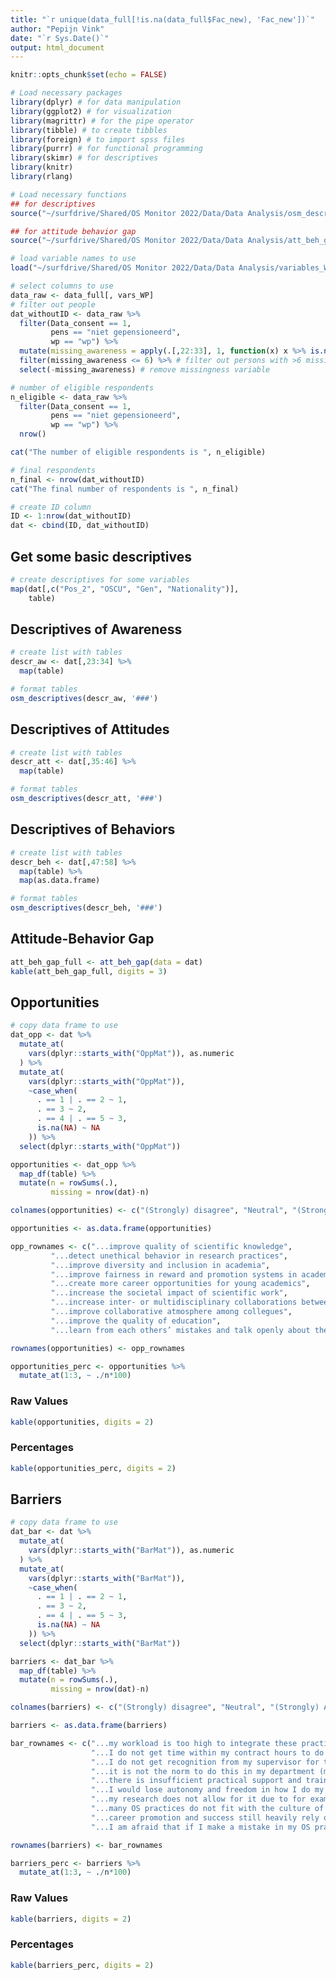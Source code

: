 ```yaml
---
title: "`r unique(data_full[!is.na(data_full$Fac_new), 'Fac_new'])`"
author: "Pepijn Vink"
date: "`r Sys.Date()`"
output: html_document
---
```


```r
knitr::opts_chunk$set(echo = FALSE)
```

```r
# Load necessary packages
library(dplyr) # for data manipulation
library(ggplot2) # for visualization
library(magrittr) # for the pipe operator
library(tibble) # to create tibbles
library(foreign) # to import spss files
library(purrr) # for functional programming
library(skimr) # for descriptives
library(knitr)
library(rlang)

# Load necessary functions
## for descriptives
source("~/surfdrive/Shared/OS Monitor 2022/Data/Data Analysis/osm_descriptives.R")

## for attitude behavior gap
source("~/surfdrive/Shared/OS Monitor 2022/Data/Data Analysis/att_beh_gap.R")

# load variable names to use
load("~/surfdrive/Shared/OS Monitor 2022/Data/Data Analysis/variables_WP.RData")
```

```r
# select columns to use
data_raw <- data_full[, vars_WP]
# filter out people
dat_withoutID <- data_raw %>%
  filter(Data_consent == 1,
         pens == "niet gepensioneerd",
         wp == "wp") %>%
  mutate(missing_awareness = apply(.[,22:33], 1, function(x) x %>% is.na() %>% sum())) %>% # compute number of missings
  filter(missing_awareness <= 6) %>% # filter out persons with >6 missings
  select(-missing_awareness) # remove missingness variable

# number of eligible respondents
n_eligible <- data_raw %>%
  filter(Data_consent == 1,
         pens == "niet gepensioneerd",
         wp == "wp") %>%
  nrow()

cat("The number of eligible respondents is ", n_eligible)

# final respondents
n_final <- nrow(dat_withoutID)
cat("The final number of respondents is ", n_final)

# create ID column
ID <- 1:nrow(dat_withoutID)
dat <- cbind(ID, dat_withoutID)
```

## Get some basic descriptives

```r
# create descriptives for some variables
map(dat[,c("Pos_2", "OSCU", "Gen", "Nationality")], 
    table)
```

## Descriptives of Awareness {.tabset}

```r
# create list with tables
descr_aw <- dat[,23:34] %>%
  map(table)

# format tables
osm_descriptives(descr_aw, '###')
```

## Descriptives of Attitudes {.tabset}

```r
# create list with tables
descr_att <- dat[,35:46] %>%
  map(table)

# format tables
osm_descriptives(descr_att, '###')
```

## Descriptives of Behaviors {.tabset}

```r
# create list with tables
descr_beh <- dat[,47:58] %>%
  map(table) %>%
  map(as.data.frame)

# format tables
osm_descriptives(descr_beh, '###')
```

## Attitude-Behavior Gap

```r
att_beh_gap_full <- att_beh_gap(data = dat)
kable(att_beh_gap_full, digits = 3)
```

## Opportunities {.tabset}

```r
# copy data frame to use
dat_opp <- dat %>%
  mutate_at(
    vars(dplyr::starts_with("OppMat")), as.numeric
  ) %>%
  mutate_at(
    vars(dplyr::starts_with("OppMat")),
    ~case_when(
      . == 1 | . == 2 ~ 1,
      . == 3 ~ 2,
      . == 4 | . == 5 ~ 3,
      is.na(NA) ~ NA
    )) %>%
  select(dplyr::starts_with("OppMat"))

opportunities <- dat_opp %>%
  map_df(table) %>%
  mutate(n = rowSums(.),
         missing = nrow(dat)-n)

colnames(opportunities) <- c("(Strongly) disagree", "Neutral", "(Strongly) Agree", "n", "missing")

opportunities <- as.data.frame(opportunities)

opp_rownames <- c("...improve quality of scientific knowledge",
         "...detect unethical behavior in research practices",
         "...improve diversity and inclusion in academia",
         "...improve fairness in reward and promotion systems in academia",
         "...create more career opportunities for young academics",
         "...increase the societal impact of scientific work",
         "...increase inter- or multidisciplinary collaborations between academics",
         "...improve collaborative atmosphere among collegues",
         "...improve the quality of education",
         "...learn from each others’ mistakes and talk openly about them")

rownames(opportunities) <- opp_rownames

opportunities_perc <- opportunities %>%
  mutate_at(1:3, ~ ./n*100)
```

### Raw Values

```r
kable(opportunities, digits = 2)
```

### Percentages

```r
kable(opportunities_perc, digits = 2)
```

## Barriers {.tabset}

```r
# copy data frame to use
dat_bar <- dat %>%
  mutate_at(
    vars(dplyr::starts_with("BarMat")), as.numeric
  ) %>%
  mutate_at(
    vars(dplyr::starts_with("BarMat")),
    ~case_when(
      . == 1 | . == 2 ~ 1,
      . == 3 ~ 2,
      . == 4 | . == 5 ~ 3,
      is.na(NA) ~ NA
    )) %>%
  select(dplyr::starts_with("BarMat"))

barriers <- dat_bar %>%
  map_df(table) %>%
  mutate(n = rowSums(.),
         missing = nrow(dat)-n)

colnames(barriers) <- c("(Strongly) disagree", "Neutral", "(Strongly) Agree", "n", "missing")

barriers <- as.data.frame(barriers)

bar_rownames <- c("...my workload is too high to integrate these practices",
                  "...I do not get time within my contract hours to do / learn this",
                  "...I do not get recognition from my supervisor for this",
                  "...it is not the norm to do this in my department (my colleagues don’t do it)",
                  "...there is insufficient practical support and training available in my department about this",
                  "...I would lose autonomy and freedom in how I do my work research",
                  "...my research does not allow for it due to for example the GDPR, embargos and or patent issues",
                  "...many OS practices do not fit with the culture of competition that exists in my department",
                  "...career promotion and success still heavily rely on “individual excellence” standards that do not fit with many OS practices",
                  "...I am afraid that if I make a mistake in my OS practices, it will be held against me (e.g., by being publicly shamed, orseen as fraudulent)")

rownames(barriers) <- bar_rownames

barriers_perc <- barriers %>%
  mutate_at(1:3, ~ ./n*100)
```

### Raw Values

```r
kable(barriers, digits = 2)
```

### Percentages

```r
kable(barriers_perc, digits = 2)
```


